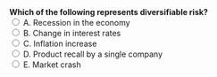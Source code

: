 ::: {.question-block}
<form onsubmit="event.preventDefault(); checkAnswer('module2_mcq_q91')" data-correct-answer="D">
<strong style="display: block;">Which of the following represents diversifiable risk?</strong>
<label><input type="radio" name="module2_mcq_q91" value="A"> A. Recession in the economy</label><br>
<label><input type="radio" name="module2_mcq_q91" value="B"> B. Change in interest rates</label><br>
<label><input type="radio" name="module2_mcq_q91" value="C"> C. Inflation increase</label><br>
<label><input type="radio" name="module2_mcq_q91" value="D"> D. Product recall by a single company</label><br>
<label><input type="radio" name="module2_mcq_q91" value="E"> E. Market crash</label><br>
</form>
<div id="feedback-module2_mcq_q91" class="feedback" data-status="" style="display:none;">
✅ Correct: D. Diversifiable risk is firm-specific like product recalls.
</div>
:::
